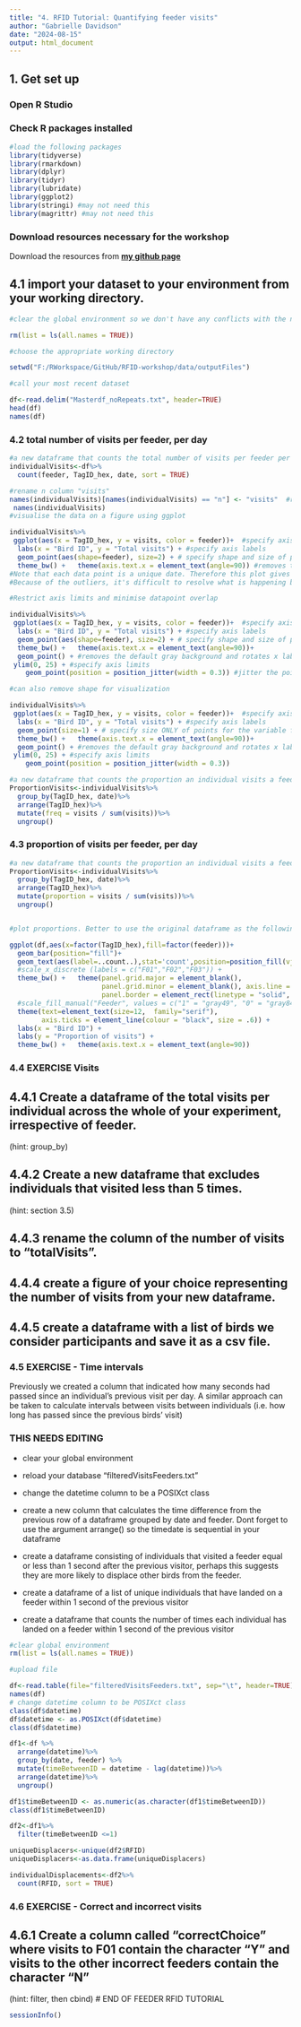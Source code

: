 ```yaml
---
title: "4. RFID Tutorial: Quantifying feeder visits"
author: "Gabrielle Davidson"
date: "2024-08-15"
output: html_document
---
```

## 1. Get set up

### Open R Studio

### Check R packages installed
```r
#load the following packages
library(tidyverse)
library(rmarkdown)
library(dplyr)
library(tidyr)
library(lubridate)
library(ggplot2)
library(stringi) #may not need this
library(magrittr) #may not need this

```
### Download resources necessary for the workshop
Download the resources from **[my github page](https://github.com/DrGLDavidson/TOBEUPDATED)**

## 4.1 import your dataset to your environment from your working directory. 

```r

#clear the global environment so we don't have any conflicts with the next steps 

rm(list = ls(all.names = TRUE))

#choose the appropriate working directory

setwd("F:/RWorkspace/GitHub/RFID-workshop/data/outputFiles")

#call your most recent dataset 

df<-read.delim("Masterdf_noRepeats.txt", header=TRUE)
head(df)
names(df)

```

### 4.2 total number of visits per feeder, per day
```r
#a new dataframe that counts the total number of visits per feeder per individual, per date. 
individualVisits<-df%>%
  count(feeder, TagID_hex, date, sort = TRUE) 

#rename n column "visits"
names(individualVisits)[names(individualVisits) == "n"] <- "visits"  #rename columns
 names(individualVisits)
#visualise the data on a figure using ggplot 

individualVisits%>%
 ggplot(aes(x = TagID_hex, y = visits, color = feeder))+  #specify axis labels and groupings
  labs(x = "Bird ID", y = "Total visits") + #specify axis labels
  geom_point(aes(shape=feeder), size=2) + # specify shape and size of points for the variable feeder
  theme_bw() +   theme(axis.text.x = element_text(angle=90)) #removes the default gray background and rotates x labels. 
#Note that each data point is a unique date. Therefore this plot gives you information not only on the number of visits they make on a given day, but also over how many days. 
#Because of the outliers, it's difficult to resolve what is happening between 0 and 20 visits. 

#Restrict axis limits and minimise datapoint overlap

individualVisits%>%
 ggplot(aes(x = TagID_hex, y = visits, color = feeder))+  #specify axis labels and groupings
  labs(x = "Bird ID", y = "Total visits") + #specify axis labels
  geom_point(aes(shape=feeder), size=2) + # specify shape and size of points for the variable feeder
  theme_bw() +   theme(axis.text.x = element_text(angle=90))+
  geom_point() + #removes the default gray background and rotates x labels.
 ylim(0, 25) + #specify axis limits
    geom_point(position = position_jitter(width = 0.3)) #jitter the points along a horizontal axis to minimise overlap

#can also remove shape for visualization

individualVisits%>%
 ggplot(aes(x = TagID_hex, y = visits, color = feeder))+  #specify axis labels and groupings
  labs(x = "Bird ID", y = "Total visits") + #specify axis labels
  geom_point(size=1) + # specify size ONLY of points for the variable feeder
  theme_bw() +   theme(axis.text.x = element_text(angle=90))+
  geom_point() + #removes the default gray background and rotates x labels.
 ylim(0, 25) + #specify axis limits
    geom_point(position = position_jitter(width = 0.3))

#a new dataframe that counts the proportion an individual visits a feeder relative to the other feeders, per day. 
ProportionVisits<-individualVisits%>%
  group_by(TagID_hex, date)%>%
  arrange(TagID_hex)%>%
  mutate(freq = visits / sum(visits))%>%
  ungroup() 

```

### 4.3 proportion of visits per feeder, per day
```r

#a new dataframe that counts the proportion an individual visits a feeder relative to the other feeders, per day. 
ProportionVisits<-individualVisits%>%
  group_by(TagID_hex, date)%>%
  arrange(TagID_hex)%>%
  mutate(proportion = visits / sum(visits))%>%
  ungroup() 


#plot proportions. Better to use the original dataframe as the following code counts each line as a visit

ggplot(df,aes(x=factor(TagID_hex),fill=factor(feeder)))+ 
  geom_bar(position="fill")+
  geom_text(aes(label=..count..),stat='count',position=position_fill(vjust=0.5), angle=90, size=3) +
  #scale_x_discrete (labels = c("F01","F02","F03")) +
  theme_bw() +   theme(panel.grid.major = element_blank(),
                       panel.grid.minor = element_blank(), axis.line = element_line(colour = "black"), 
                       panel.border = element_rect(linetype = "solid", colour = "black", size=.8)) +
  #scale_fill_manual("Feeder", values = c("1" = "gray49", "0" = "gray84"))+
  theme(text=element_text(size=12,  family="serif"),
        axis.ticks = element_line(colour = "black", size = .6)) +
  labs(x = "Bird ID") +
  labs(y = "Proportion of visits") +
  theme_bw() +   theme(axis.text.x = element_text(angle=90))

```

### **4.4 EXERCISE** Visits
## 4.4.1 Create a dataframe of the total visits per individual across the whole of your experiment, irrespective of feeder.
(hint: group_by)

## 4.4.2 Create a new dataframe that excludes individuals that visited less than 5 times.
(hint: section 3.5)

## 4.4.3 rename the column of the number of visits to "totalVisits".

## 4.4.4 create a figure of your choice representing the number of visits from your new dataframe.

## 4.4.5 create a dataframe with a list of birds we consider participants and save it as a csv file.

### 4.5 EXERCISE - Time intervals 

Previously we created a column that indicated how many seconds had passed since an individual's previous visit per day. A similar approach can be taken to calculate intervals between visits between individuals (i.e. how long has passed since the previous birds' visit)

### THIS NEEDS EDITING 

- clear your global environment

- reload your database "filteredVisitsFeeders.txt"

- change the datetime column to be a POSIXct class 

- create a new column that calculates the time difference from the previous row of a dataframe grouped by date and feeder. Dont forget to use the argument arrange() so the timedate is sequential in your dataframe

- create a dataframe consisting of individuals that visited a feeder equal or less than 1 second after the previous visitor, perhaps this suggests they are more likely to displace other birds from the feeder. 

- create a dataframe of a list of unique individuals that have landed on a feeder within 1 second of the previous visitor

- create a dataframe that counts the number of times each individual has landed on a feeder within 1 second of the previous visitor


```r
#clear global environment
rm(list = ls(all.names = TRUE))

#upload file 

df<-read.table(file="filteredVisitsFeeders.txt", sep="\t", header=TRUE)
names(df)
# change datetime column to be POSIXct class
class(df$datetime)
df$datetime <- as.POSIXct(df$datetime)
class(df$datetime)

df1<-df %>%
  arrange(datetime)%>%
  group_by(date, feeder) %>%
  mutate(timeBetweenID = datetime - lag(datetime))%>%
  arrange(datetime)%>%
  ungroup()

df1$timeBetweenID <- as.numeric(as.character(df1$timeBetweenID)) 
class(df1$timeBetweenID)

df2<-df1%>%
  filter(timeBetweenID <=1)

uniqueDisplacers<-unique(df2$RFID)
uniqueDisplacers<-as.data.frame(uniqueDisplacers)

individualDisplacements<-df2%>%
  count(RFID, sort = TRUE) 

```

### 4.6 EXERCISE - Correct and incorrect visits

## 4.6.1 Create a column called "correctChoice" where visits to F01 contain the character "Y" and visits to the other incorrect feeders contain the character "N"
(hint: filter, then cbind)
# END OF FEEDER RFID TUTORIAL 

```r
sessionInfo()
```


